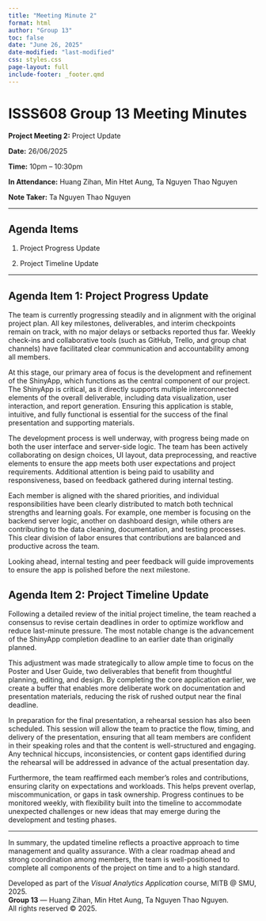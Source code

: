 ```yaml
---
title: "Meeting Minute 2"
format: html
author: "Group 13"
toc: false 
date: "June 26, 2025"
date-modified: "last-modified"
css: styles.css 
page-layout: full
include-footer: _footer.qmd
---
```


# ISSS608 Group 13 Meeting Minutes

**Project Meeting 2:** Project Update

**Date:** 26/06/2025

**Time:** 10pm – 10:30pm

**In Attendance:** Huang Zihan, Min Htet Aung, Ta Nguyen Thao Nguyen

**Note Taker:** Ta Nguyen Thao Nguyen

------------------------------------------------------------------------

## Agenda Items

1.  Project Progress Update

2.  Project Timeline Update

------------------------------------------------------------------------

## Agenda Item 1: Project Progress Update

The team is currently progressing steadily and in alignment with the original project plan. All key milestones, deliverables, and interim checkpoints remain on track, with no major delays or setbacks reported thus far. Weekly check-ins and collaborative tools (such as GitHub, Trello, and group chat channels) have facilitated clear communication and accountability among all members.

At this stage, our primary area of focus is the development and refinement of the ShinyApp, which functions as the central component of our project. The ShinyApp is critical, as it directly supports multiple interconnected elements of the overall deliverable, including data visualization, user interaction, and report generation. Ensuring this application is stable, intuitive, and fully functional is essential for the success of the final presentation and supporting materials.

The development process is well underway, with progress being made on both the user interface and server-side logic. The team has been actively collaborating on design choices, UI layout, data preprocessing, and reactive elements to ensure the app meets both user expectations and project requirements. Additional attention is being paid to usability and responsiveness, based on feedback gathered during internal testing.

Each member is aligned with the shared priorities, and individual responsibilities have been clearly distributed to match both technical strengths and learning goals. For example, one member is focusing on the backend server logic, another on dashboard design, while others are contributing to the data cleaning, documentation, and testing processes. This clear division of labor ensures that contributions are balanced and productive across the team.

Looking ahead, internal testing and peer feedback will guide improvements to ensure the app is polished before the next milestone.

## Agenda Item 2: Project Timeline Update

Following a detailed review of the initial project timeline, the team reached a consensus to revise certain deadlines in order to optimize workflow and reduce last-minute pressure. The most notable change is the advancement of the ShinyApp completion deadline to an earlier date than originally planned.

This adjustment was made strategically to allow ample time to focus on the Poster and User Guide, two deliverables that benefit from thoughtful planning, editing, and design. By completing the core application earlier, we create a buffer that enables more deliberate work on documentation and presentation materials, reducing the risk of rushed output near the final deadline.

In preparation for the final presentation, a rehearsal session has also been scheduled. This session will allow the team to practice the flow, timing, and delivery of the presentation, ensuring that all team members are confident in their speaking roles and that the content is well-structured and engaging. Any technical hiccups, inconsistencies, or content gaps identified during the rehearsal will be addressed in advance of the actual presentation day.

Furthermore, the team reaffirmed each member’s roles and contributions, ensuring clarity on expectations and workloads. This helps prevent overlap, miscommunication, or gaps in task ownership. Progress continues to be monitored weekly, with flexibility built into the timeline to accommodate unexpected challenges or new ideas that may emerge during the development and testing phases.

------------------------------------------------------------------------

In summary, the updated timeline reflects a proactive approach to time management and quality assurance. With a clear roadmap ahead and strong coordination among members, the team is well-positioned to complete all components of the project on time and to a high standard.

::: site-footer-wrapper
<footer class="site-footer">

Developed as part of the <em>Visual Analytics Application</em> course, MITB \@ SMU, 2025.\
<strong>Group 13</strong> — Huang Zihan, Min Htet Aung, Ta Nguyen Thao Nguyen.\
All rights reserved © 2025.

</footer>
:::
